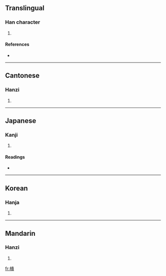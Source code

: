 ==Translingual==

===Han character===
{{Han char|rn=75|rad=木|as=12|sn=16|four=4798<sub>6</sub>|canj=木中一金 (DLMC)}}

# {{defn|Han|sort=木12}}

====References====
* {{Han ref|kx=0552.020|dkj=15498|dj=0940.070|hdz=21292.010|uh=6A3B|ud=27195|bh=E9CC|bd=59852}}

----

==Cantonese==

===Hanzi===
{{yue-hanzi|jyut=|y=gwai6}}

# {{defn|Cantonese}}

----

==Japanese==

===Kanji===
{{ja-kanji|grade=|rs=木12}}

# {{defn|Japanese}}

====Readings====
* {{ja-readings|on=[[き]] (ki), [[ぎ]] (gi)|kun=}}

----

==Korean==

===Hanja===
{{ko-hanja|hangeul=궤|eumhun=|rv=gwe|mr=kwe|y=kwey}}

# {{defn|Korean}}

----

==Mandarin==

===Hanzi===
{{cmn-hanzi|pin=[[kuì]] ([[kui4]])|wg=k'uei<sup>4</sup>}}

# {{defn|Mandarin}}

[[fr:樻]]